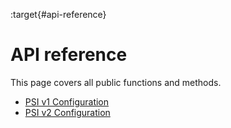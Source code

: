 :target{#api-reference}

# API reference

This page covers all public functions and methods.

<TableOfContents>


  - [PSI v1 Configuration](psi_config.mdx)
  - [PSI v2 Configuration](psi_v2_config.mdx)
</TableOfContents>
